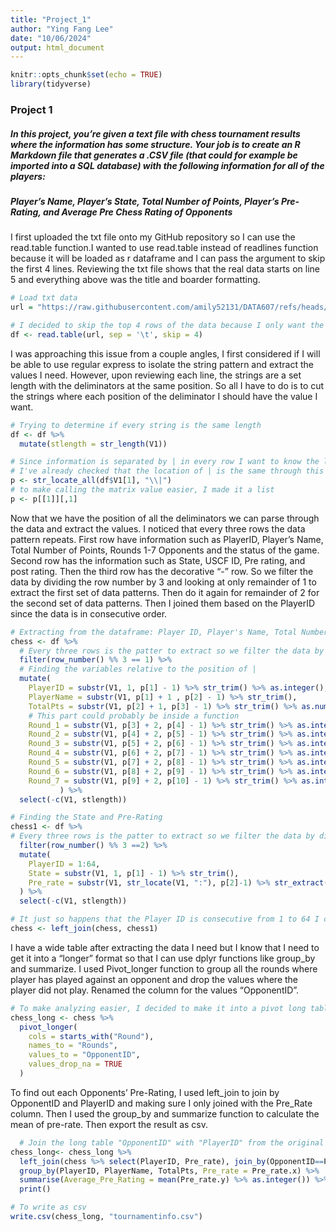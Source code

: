 ```yaml
---
title: "Project_1"
author: "Ying Fang Lee"
date: "10/06/2024"
output: html_document
---
```


```r
knitr::opts_chunk$set(echo = TRUE)
library(tidyverse)
```

### Project 1

##### In this project, you’re given a text file with chess tournament results where the information has some structure. Your job is to create an R Markdown file that generates a .CSV file (that could for example be imported into a SQL database) with the following information for all of the players:
##### Player’s Name, Player’s State, Total Number of Points, Player’s Pre-Rating, and Average Pre Chess Rating of Opponents

I first uploaded the txt file onto my GitHub repository so I can use the read.table function.I wanted to use read.table instead of readlines function because it will be loaded as r dataframe and I can pass the argument to skip the first 4 lines. Reviewing the txt file shows that the real data starts on line 5 and everything above was the title and boarder formatting.

```r
# Load txt data
url = "https://raw.githubusercontent.com/amily52131/DATA607/refs/heads/main/Project_1/tournamentinfo.txt"

# I decided to skip the top 4 rows of the data because I only want the data
df <- read.table(url, sep = '\t', skip = 4)
```

I was approaching this issue from a couple angles, I first considered if I will be able to use regular express to isolate the string pattern and extract the values I need. However, upon reviewing each line, the strings are a set length with the deliminators at the same position. So all I have to do is to cut the strings where each position of the deliminator I should have the value I want. 

```r
# Trying to determine if every string is the same length
df <- df %>% 
  mutate(stlength = str_length(V1))

# Since information is separated by | in every row I want to know the location as a list using str_locate_all which returns a matrix
# I've already checked that the location of | is the same through this whole document except the top 4 rows
p <- str_locate_all(df$V1[1], "\\|")
# to make calling the matrix value easier, I made it a list
p <- p[[1]][,1]
```

Now that we have the position of all the deliminators we can parse through the data and extract the values. I noticed that every three rows the data pattern repeats. First row have information such as PlayerID, Player's Name, Total Number of Points, Rounds 1-7 Opponents and the status of the game. Second row has the information such as State, USCF ID, Pre rating, and post rating. Then the third row has the decorative "-" row. So we filter the data by dividing the row number by 3 and looking at only remainder of 1 to extract the first set of data patterns. Then do it again for remainder of 2 for the second set of data patterns. Then I joined them based on the PlayerID since the data is in consecutive order.

```r
# Extracting from the dataframe: Player ID, Player's Name, Total Number of Points
chess <- df %>% 
  # Every three rows is the patter to extract so we filter the data by dividing the total number of rows by 3 and find the rows with remainder of 1
  filter(row_number() %% 3 == 1) %>% 
  # Finding the variables relative to the position of |
  mutate(
    PlayerID = substr(V1, 1, p[1] - 1) %>% str_trim() %>% as.integer(),
    PlayerName = substr(V1, p[1] + 1 , p[2] - 1) %>% str_trim(),
    TotalPts = substr(V1, p[2] + 1, p[3] - 1) %>% str_trim() %>% as.numeric(),
    # This part could probably be inside a function
    Round_1 = substr(V1, p[3] + 2, p[4] - 1) %>% str_trim() %>% as.integer(),
    Round_2 = substr(V1, p[4] + 2, p[5] - 1) %>% str_trim() %>% as.integer(),
    Round_3 = substr(V1, p[5] + 2, p[6] - 1) %>% str_trim() %>% as.integer(),
    Round_4 = substr(V1, p[6] + 2, p[7] - 1) %>% str_trim() %>% as.integer(),
    Round_5 = substr(V1, p[7] + 2, p[8] - 1) %>% str_trim() %>% as.integer(),
    Round_6 = substr(V1, p[8] + 2, p[9] - 1) %>% str_trim() %>% as.integer(),
    Round_7 = substr(V1, p[9] + 2, p[10] - 1) %>% str_trim() %>% as.integer()
           ) %>%
  select(-c(V1, stlength))

# Finding the State and Pre-Rating
chess1 <- df %>% 
# Every three rows is the patter to extract so we filter the data by dividing the total number of rows by 3 and find the rows with remainder of 2
  filter(row_number() %% 3 ==2) %>% 
  mutate(
    PlayerID = 1:64,
    State = substr(V1, 1, p[1] - 1) %>% str_trim(),
    Pre_rate = substr(V1, str_locate(V1, ":"), p[2]-1) %>% str_extract(pattern = '\\d{2,}') %>% as.integer
  ) %>% 
  select(-c(V1, stlength))

# It just so happens that the Player ID is consecutive from 1 to 64 I can join the two tables in one
chess <- left_join(chess, chess1)
```

I have a wide table after extracting the data I need but I know that I need to get it into a "longer" format so that I can use dplyr functions like group_by and summarize. I used Pivot_longer function to group all the rounds where player has played against an opponent and drop the values where the player did not play. Renamed the column for the values "OpponentID".

```r
# To make analyzing easier, I decided to make it into a pivot long table
chess_long <- chess %>% 
  pivot_longer(
    cols = starts_with("Round"),
    names_to = "Rounds",
    values_to = "OpponentID",
    values_drop_na = TRUE
  )
```

To find out each Opponents' Pre-Rating, I used left_join to join by OpponentID and PlayerID and making sure I only joined with the Pre_Rate column. Then I used the group_by and summarize function to calculate the mean of pre-rate. Then export the result as csv.

```r

  # Join the long table "OpponentID" with "PlayerID" from the original table
chess_long<- chess_long %>% 
  left_join(chess %>% select(PlayerID, Pre_rate), join_by(OpponentID==PlayerID)) %>% 
  group_by(PlayerID, PlayerName, TotalPts, Pre_rate = Pre_rate.x) %>% 
  summarise(Average_Pre_Rating = mean(Pre_rate.y) %>% as.integer()) %>% 
  print()

# To write as csv
write.csv(chess_long, "tournamentinfo.csv")

```


